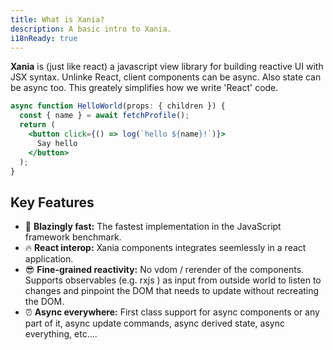 ```yaml
---
title: What is Xania?
description: A basic intro to Xania.
i18nReady: true
---
```


**Xania** is (just like react) a javascript view library for building reactive UI with JSX syntax. Unlinke React, client components can be async. Also state can be async too. This greately simplifies how we write 'React' code.

```jsx
async function HelloWorld(props: { children }) {
  const { name } = await fetchProfile();
  return (
    <button click={() => log(`hello ${name}!`)}>
      Say hello
    </button>
  );
}
```


## Key Features

- 🚀 **Blazingly fast:** The fastest implementation in the JavaScript framework benchmark.
- 🔥 **React interop:** Xania components integrates seemlessly in a react application.
- 😎  **Fine-grained reactivity:** No vdom / rerender of the components. Supports observables (e.g. rxjs ) as input from outside world to 
listen to changes and pinpoint the DOM that needs to update without recreating the DOM.
- ⏰ **Async everywhere:** First class support for async components or any part of it, async update commands, async derived state, async everything, etc.... 

